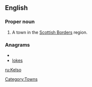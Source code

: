 ==English==
{{wikipedia}}

===Proper noun===
{{en-proper noun}}

# A town in the [[w:Scottish Borders|Scottish Borders]] region.

===Anagrams===
* {{alphagram|eklos}}
* [[lokes#English|lokes]]


[[Category:Towns]]

[[ru:Kelso]]